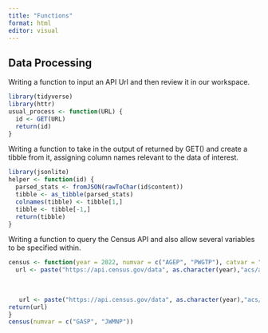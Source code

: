 ```yaml
---
title: "Functions"
format: html
editor: visual
---
```


## Data Processing
Writing a function to input an API Url and then review it in our workspace.
```r
library(tidyverse)
library(httr)
usual_process <- function(URL) {
  id <- GET(URL)
  return(id)
}
```

Writing a function to take in the output of returned by GET() and create a tibble from it, assigning column names relevant to the data of interest.
```r
library(jsonlite)
helper <- function(id) {
  parsed_stats <- fromJSON(rawToChar(id$content))
  tibble <- as_tibble(parsed_stats)
  colnames(tibble) <- tibble[1,]
  tibble <- tibble[-1,]
  return(tibble)
}
```
Writing a function to query the Census API and also allow several variables to be specified within.
```r
census <- function(year = 2022, numvar = c("AGEP", "PWGTP"), catvar = "SEX", geog = "All", spec = NULL) {
  url <- paste("https://api.census.gov/data", as.character(year),"acs/acs1/pums?get=", sep = "/") 
  
  
  
   url <- paste("https://api.census.gov/data", as.character(year),"acs/acs1/pums?get=", sep = "/") 
return(url)
}
census(numvar = c("GASP", "JWMNP"))
```

